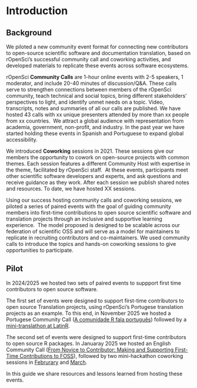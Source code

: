 # Introduction


## Background
We piloted a new community event format for connecting new contributors to open-source scientific software and documentation translation, based on rOpenSci’s successful community call and coworking activities, and developed materials to replicate these events across software ecosystems. 

rOpenSci **Community Calls** are 1-hour online events with 2-5 speakers, 1 moderator, and include 20-40 minutes of discussion/Q&A.
These calls serve to strengthen connections between members of the rOpenSci community, teach technical and social topics, bring different stakeholders’ perspectives to light, and identify unmet needs on a topic.
Video, transcripts, notes and summaries of all our calls are published.
We have hosted 43 calls with xx unique presenters attended by more than xx people from xx countries. 
We attract a global audience with representation from academia, government, non-profit, and industry.
In the past year we have started holding these events in Spanish and Portuguese to expand global accessibility.

We introduced **Coworking** sessions in 2021.
These sessions give our members the opportunity to cowork on open-source projects with common themes.
Each session features a different Community Host with expertise in the theme, facilitated by rOpenSci staff. 
At these events, participants meet other scientific software developers and experts, and ask questions and receive guidance as they work.
After each session we publish shared notes and resources.
To date, we have hosted XX sessions. 

Using our success hosting community calls and coworking sessions, we piloted a series of paired events with the goal of guiding community members into first-time contributions to open source scientific software and translation projects through an inclusive and supportive learning experience. 
The model proposed is designed to be scalable across our federation of scientific OSS and will serve as a model for maintainers to replicate in recruiting contributors and co-maintainers.
We used community calls to introduce the topics and hands-on coworking sessions to give opportunities to participate.


## Pilot

In 2024/2025 we hosted two sets of paired events to suppport first time contributors to open source software.

The first set of events were designed to support first-time contributors to open source Translation projects, using rOpenSci's Portugese translation projects as an example.
To this end, in November 2025 we hosted a Portugese Community Call ([A comunidade R fala português](https://ropensci.org/commcalls/translation-portuguese/)) followed by a [mini-translathon at LatinR](https://latinr.org/en/cronograma/translaton/translaton-en.html).

The second set of events were designed to support first-time contributors to open source R packages. 
In Januaray 2025 we hosted an English Community Call ([From Novice to Contributor: Making and Supporting First-Time Contributions to FOSS](https://ropensci.org/commcalls/first-time-contributor/)), 
followed by two mini-hackathon coworking sessions in [Februrary](https://ropensci.org/events/coworking-2025-02/) and [March](https://ropensci.org/events/coworking-2025-03/). 

In this guide we share resources and lessons learned from hosting these events. 
